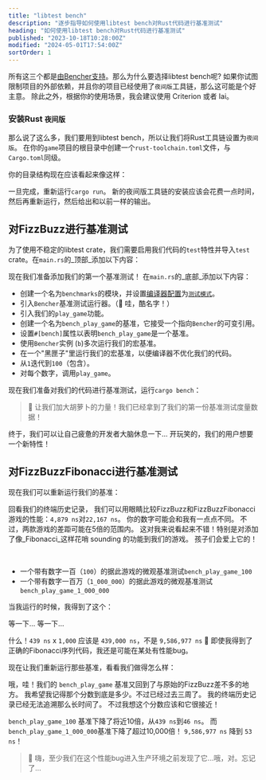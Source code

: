 ```yaml
---
title: "libtest bench"
description: "逐步指导如何使用libtest bench对Rust代码进行基准测试"
heading: "如何使用libtest bench对Rust代码进行基准测试"
published: "2023-10-18T10:28:00Z"
modified: "2024-05-01T17:54:00Z"
sortOrder: 1
---
```



<Benchmarking />

<FizzBuzzRust />

<StepByStepRust />

<MicroVsMacro />

<BenchmarkingRust />

所有这三个都是[由Bencher支持](/zh/docs/explanation/adapters/)。那么为什么要选择libtest bench呢?
如果你试图限制项目的外部依赖，并且你的项目已经使用了`夜间版`工具链，那么这可能是个好主意。
除此之外，根据你的使用场景，我会建议使用 Criterion 或者 Iai。

### 安装Rust `夜间版`

那么说了这么多，我们要用到libtest bench，所以让我们将Rust工具链设置为`夜间版`。
在你的`game`项目的根目录中创建一个`rust-toolchain.toml`文件，与`Cargo.toml`同级。

<RustToolchainRustBenchCode />

你的目录结构现在应该看起来像这样：

<RustToolchainRustBenchTree />

一旦完成，重新运行`cargo run`。
新的夜间版工具链的安装应该会花费一点时间，然后再重新运行，然后给出和以前一样的输出。

<FizzBuzzRefactorRust />

## 对FizzBuzz进行基准测试

为了使用不稳定的libtest crate，我们需要启用我们代码的`test`特性并导入`test` crate。在`main.rs`的_顶部_添加以下内容：

<TestCreateRustBenchCode />

现在我们准备添加我们的第一个基准测试！
在`main.rs`的_底部_添加以下内容：

<BenchPlayGameRustBenchCode />

- 创建一个名为`benchmarks`的模块，并设置[编译器配置](https://doc.rust-lang.org/reference/conditional-compilation.html#the-cfg-attribute)为[`测试模式`](https://doc.rust-lang.org/book/ch11-03-test-organization.html#the-tests-module-and-cfgtest)。
- 引入`Bencher`基准测试运行器。（🐰 哇，酷名字！）
- 引入我们的`play_game`功能。
- 创建一个名为`bench_play_game`的基准，它接受一个指向`Bencher`的可变引用。
- 设置`#[bench]`属性以表明`bench_play_game`是一个基准。
- 使用`Bencher`实例 (`b`)多次运行我们的宏基准。
- 在一个"黑匣子"里运行我们的宏基准，以便编译器不优化我们的代码。
- 从`1`迭代到`100`（包含）。
- 对每个数字，调用`play_game`。

现在我们准备对我们的代码进行基准测试，运行`cargo bench`：

<BenchPlayGameRustBenchOutput />

> 🐰 让我们加大胡萝卜的力量！我们已经拿到了我们的第一份基准测试度量数据！

终于，我们可以让自己疲惫的开发者大脑休息一下...
开玩笑的，我们的用户想要一个新特性！

<FizzBuzzFibonacciRust>
  <PlayGameRustCode />
</FizzBuzzFibonacciRust>

## 对FizzBuzzFibonacci进行基准测试

现在我们可以重新运行我们的基准：

<BenchPlayGameFibonacciRustBenchOutput />

回看我们的终端历史记录，
我们可以用眼睛比较FizzBuzz和FizzBuzzFibonacci游戏的性能：`4,879 ns`对`22,167 ns`。
你的数字可能会和我有一点点不同。
不过，两款游戏的差距可能在5倍的范围内。
这对我来说看起来不错！特别是对添加了像_Fibonacci_这样花哨 sounding 的功能到我们的游戏。
孩子们会爱上它的！

<FizzBuzzFibonacciOpenRust>
  <FizzBuzzFibonacciOpenRustCode />
</FizzBuzzFibonacciOpenRust>

<TheEnd />

<br />

<OnFire />

<BenchPlayGameOnFireRustBenchCode />

- 一个带有数字一百（`100`）的据此游戏的微观基准测试`bench_play_game_100`
- 一个带有数字一百万（`1_000_000`）的据此游戏的微观基准测试`bench_play_game_1_000_000`

当我运行的时候，我得到了这个：

<BenchPlayGameOnFireRustBenchOutputStart />

等一下... 等一下...

<BenchPlayGameOnFireRustBenchOutput />

什么！`439 ns` x `1,000` 应该是 `439,000 ns`，不是 `9,586,977 ns` 🤯
即使我得到了正确的Fibonacci序列代码，我还是可能在某处有性能bug。

<FizzBuzzFibonacciFixRust />

现在让我们重新运行那些基准，看看我们做得怎么样：

<BenchPlayGameFixRustBenchOutput />

哦，哇！我们的 `bench_play_game` 基准又回到了与原始的FizzBuzz差不多的地方。
我希望我记得那个分数到底是多少。不过已经过去三周了。
我的终端历史记录已经无法追溯那么长时间了。
不过我想这个分数应该和它很接近！

`bench_play_game_100` 基准下降了将近10倍，从`439 ns`到`46 ns`。
而`bench_play_game_1_000_000`基准下降了超过10,000倍！ `9,586,977 ns` 降到 `53 ns`！

> 🐰 嗨，至少我们在这个性能bug进入生产环境之前发现了它...哦，对。忘记了...

<CatchInCi />

<CatchInCiRustBenchOutput />

<CatchInCiPlot />

<CatchInCiPlotRustBench title="如何使用libtest bench 对Rust进行基准测试" />

<BencherFooter />
